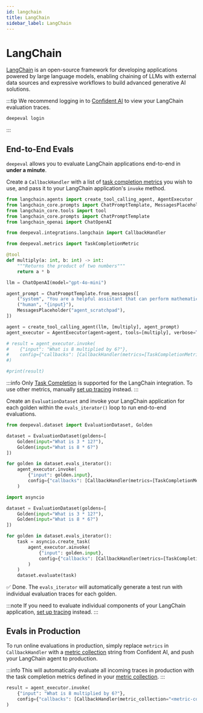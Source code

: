 ```yaml
---
id: langchain
title: LangChain
sidebar_label: LangChain
---
```



# LangChain

[LangChain](https://www.langchain.com/) is an open-source framework for developing applications powered by large language models, enabling chaining of LLMs with external data sources and expressive workflows to build advanced generative AI solutions.

:::tip
We recommend logging in to [Confident AI](https://app.confident-ai.com) to view your LangChain evaluation traces.

```bash
deepeval login
```

:::

## End-to-End Evals

`deepeval` allows you to evaluate LangChain applications end-to-end in **under a minute**.

<Timeline>

<TimelineItem title="Configure LangChain">

Create a `CallbackHandler` with a list of [task completion metrics](/docs/metrics-task-completion) you wish to use, and pass it to your LangChain application's `invoke` method.

```python title="main.py" showLineNumbers {7,9,10}
from langchain.agents import create_tool_calling_agent, AgentExecutor
from langchain_core.prompts import ChatPromptTemplate, MessagesPlaceholder
from langchain_core.tools import tool
from langchain_core.prompts import ChatPromptTemplate
from langchain_openai import ChatOpenAI

from deepeval.integrations.langchain import CallbackHandler

from deepeval.metrics import TaskCompletionMetric

@tool
def multiply(a: int, b: int) -> int:
    """Returns the product of two numbers"""
    return a * b

llm = ChatOpenAI(model="gpt-4o-mini")

agent_prompt = ChatPromptTemplate.from_messages([
    ("system", "You are a helpful assistant that can perform mathematical operations."),
    ("human", "{input}"),
    MessagesPlaceholder("agent_scratchpad"),
])

agent = create_tool_calling_agent(llm, [multiply], agent_prompt)
agent_executor = AgentExecutor(agent=agent, tools=[multiply], verbose=True)

# result = agent_executor.invoke(
#    {"input": "What is 8 multiplied by 6?"},
#    config={"callbacks": [CallbackHandler(metrics=[TaskCompletionMetric()])]}
#)

#print(result)
```

:::info
Only [Task Completion](/docs/metrics-task-completion) is supported for the LangChain integration. To use other metrics, manually [set up tracing](/docs/evaluation-llm-tracing) instead.
:::

</TimelineItem>
<TimelineItem title="Run evaluations">

Create an `EvaluationDataset` and invoke your LangChain application for each golden within the `evals_iterator()` loop to run end-to-end evaluations.

<Tabs groupId="langgraph">
<TabItem value="synchronous" label="Synchronous">

```python title="main.py" showLineNumbers
from deepeval.dataset import EvaluationDataset, Golden

dataset = EvaluationDataset(goldens=[
    Golden(input="What is 3 * 12?"),
    Golden(input="What is 8 * 6?")
])

for golden in dataset.evals_iterator():
    agent_executor.invoke(
        {"input": golden.input},
        config={"callbacks": [CallbackHandler(metrics=[TaskCompletionMetric()])]}
    )
```

</TabItem>
  <TabItem value="asynchronous" label="Asynchronous">

```python title="main.py" showLineNumbers
import asyncio

dataset = EvaluationDataset(goldens=[
    Golden(input="What is 3 * 12?"),
    Golden(input="What is 8 * 6?")
])

for golden in dataset.evals_iterator():
    task = asyncio.create_task(
        agent_executor.ainvoke(
            {"input": golden.input},
            config={"callbacks": [CallbackHandler(metrics=[TaskCompletionMetric()])]}
        )
    )
    dataset.evaluate(task)
```

</TabItem>
</Tabs>

✅ Done. The `evals_iterator` will automatically generate a test run with individual evaluation traces for each golden.

</TimelineItem>
<TimelineItem title="View on Confident AI (optional)">

<VideoDisplayer
  src="https://confident-bucket.s3.us-east-1.amazonaws.com/end-to-end%3Alangchain.mp4"
/>

</TimelineItem>

</Timeline>

:::note
If you need to evaluate individual components of your LangChain application, [set up tracing](/docs/evaluation-llm-tracing) instead.
:::

## Evals in Production

To run online evaluations in production, simply replace `metrics` in `CallbackHandler` with a [metric collection](https://www.confident-ai.com/docs/metrics/metric-collections) string from Confident AI, and push your LangChain agent to production.

:::info
This will automatically evaluate all incoming traces in production with the task completion metrics defined in your [metric collection](https://www.confident-ai.com/docs/metrics/metric-collections).
:::

```python filename="main.py" showLineNumbers
result = agent_executor.invoke(
    {"input": "What is 8 multiplied by 6?"},
    config={"callbacks": [CallbackHandler(metric_collection="<metric-collection-name-with-task-completion>")]}
)
```
